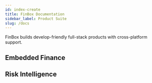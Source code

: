 ```yaml
---
id: index-create
title: FinBox Documentation 
sidebar_label: Product Suite 
slug: /docs
---
```




FinBox builds develop-friendly full-stack products with cross-platform support.

## Embedded Finance

<div class="row">

 <div class="col--5">
     <RedisCard 
        title="FinBox Embedded Finance Platform" 
        imgPath="recloud.png"
        description="Create database using Redis Enterprise Cloud" 
        preview="recloud.png"
        page="/embedded-finance/overview"
        />
 </div>

<div class="col"></div>


</div>

## Risk Intelligence

<div class="row">

 <div class="col">
     <RedisCard 
        title="DeviceConnect" 
        imgPath="recloud.png"
        description="Create database using Redis Enterprise Cloud" 
        preview="recloud.png"
        page="/device-connect/"
        />
 </div>


 <div class="col">
    <RedisCard 
        title="BankConnect" 
        description="Create Redis database on Heroku" 
        page="/bank-connect/overview"
        />
 </div>


 <div class="col">
    <RedisCard 
        title="CollectX" 
        description="Create Redis database on Azure Cache" 
        page="/create/azure"
        />
 </div>
</div>


        





